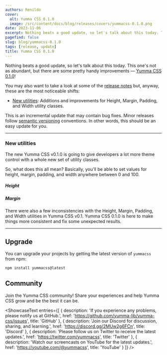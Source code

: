 ```yaml
---
authors: Renildo
cover:
  alt: Yumma CSS 0.1.0
  image: /src/content/docs/blog/releases/covers/yummacss-0.1.0.png
date: 2023-11-06
excerpt: Nothing beats a good update, so let's talk about this today. This one's not as abundant, but there are some pretty handy improvements — [Yumma CSS 0.1.0](https://github.com/yumma-lib/yumma-css/releases/tag/v0.1.0)!
pagefind: false
slug: blog/yummacss-0.1.0
tags: [release, update]
title: Yumma CSS 0.1.0
---
```



Nothing beats a good update, so let's talk about this today. This one's not as abundant, but there are some pretty handy improvements — [Yumma CSS 0.1.0](https://github.com/yumma-lib/yumma-css/releases/tag/v0.1.0)!

You may also want to take a look at some of the [release notes](https://github.com/yumma-lib/yumma-css/releases/tag/v0.1.0) but, anyway, these are the most noticeable shifts:

- [New utilities](#new-utilities): Additions and improvements for Height, Margin, Padding, and Width utility classes.

This is an incremental update that may contain bug fixes. Minor releases follow [semantic versioning](https://docs.npmjs.com/about-semantic-versioning) conventions. In other words, this should be an easy update for you.

---

### New utilities

The new Yumma CSS v0.1.0 is going to give developers a lot more theme control with a whole new set of utility classes.

So, what does this all mean? Basically, you'll be able to set values for height, margin, padding, and width anywhere between 0 and 100.

##### Height

<Tabs>
  <TabItem value="now" label="Now">
    <Utility
      classPrefix='h-'
      classValues={['height']}
      range={100}
      increment={0.25}
      unit='rem'
    />
  </TabItem>
  <TabItem value="then" label="Then">
    <Utility
      data={[
        {
          className: 'h-0',
          properties: [
            'height: 0rem;'
          ]
        },
        {
          className: 'h-1',
          properties: [
            'height: 0.25rem;'
          ]
        },
        {
          className: 'h-2',
          properties: [
            'height: 0.5rem;'
          ]
        },
        {
          className: 'h-3',
          properties: [
            'height: 1rem;'
          ]
        },
        {
          className: 'h-4',
          properties: [
            'height: 1.5rem;'
          ]
        },
        {
          className: 'h-5',
          properties: [
            'height: 2rem;'
          ]
        },
        {
          className: 'h-10',
          properties: [
            'height: 4.5rem;'
          ]
        },
        {
          className: 'h-20',
          properties: [
            'height: 9.5rem;'
          ]
        },
        {
          className: 'h-30',
          properties: [
            'height: 14.5rem;'
          ]
        },
        {
          className: 'h-40',
          properties: [
            'height: 19.5rem;'
          ]
        },
        {
          className: 'h-50',
          properties: [
            'height: 24.5rem;'
          ]
        },
        {
          className: 'h-55',
          properties: [
            'height: 25rem;'
          ]
        },
        {
          className: 'h-60',
          properties: [
            'height: 25.5rem;'
          ]
        },
        {
          className: 'h-65',
          properties: [
            'height: 26rem;'
          ]
        },
        {
          className: 'h-70',
          properties: [
            'height: 26.5rem;'
          ]
        },
        {
          className: 'h-75',
          properties: [
            'height: 27rem;'
          ]
        },
        {
          className: 'h-80',
          properties: [
            'height: 27.5rem;'
          ]
        },
        {
          className: 'h-85',
          properties: [
            'height: 28rem;'
          ]
        },
        {
          className: 'h-90',
          properties: [
            'height: 28.5rem;'
          ]
        },
        {
          className: 'h-95',
          properties: [
            'height: 29rem;'
          ]
        },
        {
          className: 'h-100',
          properties: [
            'height: 29.5rem;'
          ]
        }
      ]}
    />
  </TabItem>
</Tabs>

##### Margin

<Tabs>
  <TabItem value="now" label="Now">
    <Utility
      classPrefix='m-'
      classValues={['margin']}
      range={100}
      increment={0.75}
      unit='rem'
    />
  </TabItem>
  <TabItem value="then" label="Then">
    <Utility
      data={[
        {
          className: 'm-0',
          properties: ['margin: 0rem;']
        },
        {
          className: 'm-1',
          properties: ['margin: 0.75rem;']
        },
        {
          className: 'm-2',
          properties: ['margin: 1.5rem;']
        },
        {
          className: 'm-3',
          properties: ['margin: 3rem;']
        },
        {
          className: 'm-4',
          properties: ['margin: 4.5rem;']
        },
        {
          className: 'm-5',
          properties: ['margin: 6rem;']
        },
        {
          className: 'm-10',
          properties: ['margin: 13.5rem;']
        },
        {
          className: 'm-20',
          properties: ['margin: 28.5rem;']
        },
        {
          className: 'm-30',
          properties: ['margin: 43.5rem;']
        },
        {
          className: 'm-40',
          properties: ['margin: 58.5rem;']
        },
        {
          className: 'm-50',
          properties: ['margin: 73.5rem;']
        },
        {
          className: 'm-55',
          properties: ['margin: 75rem;']
        },
        {
          className: 'm-60',
          properties: ['margin: 76.5rem;']
        },
        {
          className: 'm-65',
          properties: ['margin: 78rem;']
        },
        {
          className: 'm-70',
          properties: ['margin: 79.5rem;']
        },
        {
          className: 'm-75',
          properties: ['margin: 81rem;']
        },
        {
          className: 'm-80',
          properties: ['margin: 82.5rem;']
        },
        {
          className: 'm-85',
          properties: ['margin: 84rem;']
        },
        {
          className: 'm-90',
          properties: ['margin: 85.5rem;']
        },
        {
          className: 'm-95',
          properties: ['margin: 87rem;']
        },
        {
          className: 'm-100',
          properties: ['margin: 88.5rem;']
        },
        {
          className: 'm-auto',
          properties: ['margin: auto;']
        }
      ]}
    />
  </TabItem>
</Tabs>

There were also a few inconsistencies with the Height, Margin, Padding, and Width utilities in Yumma CSS v0.1. Yumma CSS 0.1.0 is here to make things more consistent and fix some unexpected results.

---

## Upgrade

You can upgrade your projects by getting the latest version of `yummacss` from npm:

```bash
npm install yummacss@latest
```

## Community

Join the Yumma CSS community! Share your experiences and help Yumma CSS grow and be the best it can be.

<ShowcaseText
  entries={[
    {
      description: 'If you experience any problems, please notify us at GitHub.',
      href: 'https://github.com/yumma-lib/yumma-css/issues',
      title: 'GitHub'
    },
    {
      description: 'Join our Discord for discussion, sharing, and learning.',
      href: 'https://discord.gg/2MUw2g6FCn',
      title: 'Discord'
    },
    {
      description: 'Please follow us on Twitter to receive the latest updates.',
      href: 'https://twitter.com/yummacss',
      title: 'Twitter'
    },
    {
      description: 'Watch our screencasts on YouTube for the latest updates.',
      href: 'https://youtube.com/@yummacss',
      title: 'YouTube'
    }
  ]}
/>

